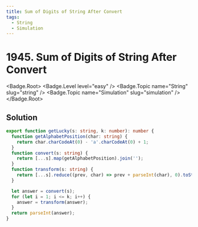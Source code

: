 ```yaml
---
title: Sum of Digits of String After Convert
tags:
  - String
  - Simulation
---
```


# 1945. Sum of Digits of String After Convert

<Badge.Root>
  <Badge.Level level="easy" />
  <Badge.Topic name="String" slug="string" />
  <Badge.Topic name="Simulation" slug="simulation" />
</Badge.Root>

## Solution

```typescript filename="solution.ts" copy
export function getLucky(s: string, k: number): number {
  function getAlphabetPosition(char: string) {
    return char.charCodeAt(0) - 'a'.charCodeAt(0) + 1;
  }
  function convert(s: string) {
    return [...s].map(getAlphabetPosition).join('');
  }
  function transform(s: string) {
    return [...s].reduce((prev, char) => prev + parseInt(char), 0).toString();
  }

  let answer = convert(s);
  for (let i = 1; i <= k; i++) {
    answer = transform(answer);
  }
  return parseInt(answer);
}
```

<ProblemLink
  codingSite="leetcode"
  href="https://leetcode.com/problems/sum-of-digits-of-string-after-convert"
  title="Sum of Digits of String After Convert"
/>
